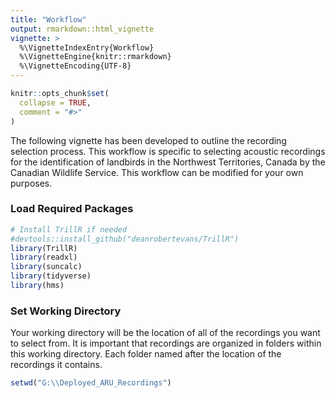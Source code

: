```yaml
---
title: "Workflow"
output: rmarkdown::html_vignette
vignette: >
  %\VignetteIndexEntry{Workflow}
  %\VignetteEngine{knitr::rmarkdown}
  %\VignetteEncoding{UTF-8}
---
```


```r
knitr::opts_chunk$set(
  collapse = TRUE,
  comment = "#>"
)
```

The following vignette has been developed to outline the recording selection process. This workflow is specific to selecting acoustic recordings for the identification of landbirds in the Northwest Territories, Canada by the Canadian Wildlife Service. This workflow can be modified for your own purposes. 

### Load Required Packages
```r
# Install TrillR if needed
#devtools::install_github("deanrobertevans/TrillR")
library(TrillR)
library(readxl)
library(suncalc)
library(tidyverse)
library(hms)
```

### Set Working Directory
Your working directory will be the location of all of the recordings you want to select from. It is important that recordings are organized in folders within this working directory. Each folder named after the location of the recordings it contains.


```r
setwd("G:\\Deployed_ARU_Recordings")

```


